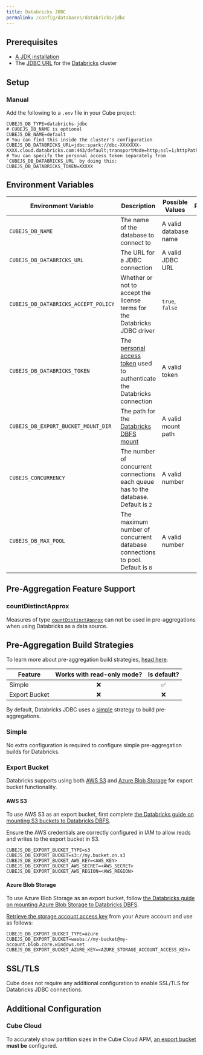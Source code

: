 ```yaml
---
title: Databricks JDBC
permalink: /config/databases/databricks/jdbc
---
```


## Prerequisites

- [A JDK installation][gh-cubejs-jdbc-install]
- The [JDBC URL][databricks-docs-jdbc-url] for the [Databricks][databricks]
  cluster

## Setup

### Manual

Add the following to a `.env` file in your Cube project:

```dotenv
CUBEJS_DB_TYPE=databricks-jdbc
# CUBEJS_DB_NAME is optional
CUBEJS_DB_NAME=default
# You can find this inside the cluster's configuration
CUBEJS_DB_DATABRICKS_URL=jdbc:spark://dbc-XXXXXXX-XXXX.cloud.databricks.com:443/default;transportMode=http;ssl=1;httpPath=sql/protocolv1/o/XXXXX/XXXXX;AuthMech=3;UID=token
# You can specify the personal access token separately from `CUBEJS_DB_DATABRICKS_URL` by doing this:
CUBEJS_DB_DATABRICKS_TOKEN=XXXXX
```

## Environment Variables

| Environment Variable                 | Description                                                                                     | Possible Values       | Required |
| ------------------------------------ | ----------------------------------------------------------------------------------------------- | --------------------- | :------: |
| `CUBEJS_DB_NAME`                     | The name of the database to connect to                                                          | A valid database name |    ✅    |
| `CUBEJS_DB_DATABRICKS_URL`           | The URL for a JDBC connection                                                                   | A valid JDBC URL      |    ✅    |
| `CUBEJS_DB_DATABRICKS_ACCEPT_POLICY` | Whether or not to accept the license terms for the Databricks JDBC driver                       | `true`, `false`       |    ✅    |
| `CUBEJS_DB_DATABRICKS_TOKEN`         | The [personal access token][databricks-docs-pat] used to authenticate the Databricks connection        | A valid token             |    ✅    |
| `CUBEJS_DB_EXPORT_BUCKET_MOUNT_DIR`  | The path for the [Databricks DBFS mount][databricks-docs-dbfs]                                  | A valid mount path    |    ❌    |
| `CUBEJS_CONCURRENCY`                 | The number of concurrent connections each queue has to the database. Default is `2`             | A valid number        |    ❌    |
| `CUBEJS_DB_MAX_POOL`                 | The maximum number of concurrent database connections to pool. Default is `8`                   | A valid number        |    ❌    |

## Pre-Aggregation Feature Support

### countDistinctApprox

Measures of type
[`countDistinctApprox`][ref-schema-ref-types-formats-countdistinctapprox] can
not be used in pre-aggregations when using Databricks as a data source.

## Pre-Aggregation Build Strategies

<InfoBox>

To learn more about pre-aggregation build strategies, [head
here][ref-caching-using-preaggs-build-strats].

</InfoBox>

| Feature       | Works with read-only mode? | Is default? |
| ------------- | :------------------------: | :---------: |
| Simple        |             ❌             |     ✅      |
| Export Bucket |             ❌             |     ❌      |

By default, Databricks JDBC uses a [simple][self-preaggs-simple] strategy to
build pre-aggregations.

### Simple

No extra configuration is required to configure simple pre-aggregation builds
for Databricks.

### Export Bucket

Databricks supports using both [AWS S3][aws-s3] and [Azure Blob
Storage][azure-bs] for export bucket functionality.

#### AWS S3

To use AWS S3 as an export bucket, first complete [the Databricks guide on
mounting S3 buckets to Databricks DBFS][databricks-docs-dbfs-s3].

<InfoBox>

Ensure the AWS credentials are correctly configured in IAM to allow reads and
writes to the export bucket in S3.

</InfoBox>

```dotenv
CUBEJS_DB_EXPORT_BUCKET_TYPE=s3
CUBEJS_DB_EXPORT_BUCKET=s3://my.bucket.on.s3
CUBEJS_DB_EXPORT_BUCKET_AWS_KEY=<AWS_KEY>
CUBEJS_DB_EXPORT_BUCKET_AWS_SECRET=<AWS_SECRET>
CUBEJS_DB_EXPORT_BUCKET_AWS_REGION=<AWS_REGION>
```

#### Azure Blob Storage

To use Azure Blob Storage as an export bucket, follow [the Databricks guide on
mounting Azure Blob Storage to Databricks DBFS][databricks-docs-dbfs-azure].

[Retrieve the storage account access key][azure-bs-docs-get-key] from your Azure
account and use as follows:

```dotenv
CUBEJS_DB_EXPORT_BUCKET_TYPE=azure
CUBEJS_DB_EXPORT_BUCKET=wasbs://my-bucket@my-account.blob.core.windows.net
CUBEJS_DB_EXPORT_BUCKET_AZURE_KEY=<AZURE_STORAGE_ACCOUNT_ACCESS_KEY>
```

## SSL/TLS

Cube does not require any additional configuration to enable SSL/TLS for
Databricks JDBC connections.

## Additional Configuration

### Cube Cloud

To accurately show partition sizes in the Cube Cloud APM, [an export
bucket][self-preaggs-export-bucket] **must be** configured.

[aws-s3]: https://aws.amazon.com/s3/
[azure-bs]: https://azure.microsoft.com/en-gb/services/storage/blobs/
[azure-bs-docs-get-key]:
  https://docs.microsoft.com/en-us/azure/storage/common/storage-account-keys-manage?toc=%2Fazure%2Fstorage%2Fblobs%2Ftoc.json&tabs=azure-portal#view-account-access-keys
[databricks]: https://databricks.com/
[databricks-docs-dbfs]:
  https://docs.databricks.com/data/databricks-file-system.html#mount-object-storage-to-dbfs
[databricks-docs-dbfs-azure]:
  https://docs.databricks.com/data/data-sources/azure/azure-storage.html#mount-azure-blob-storage-containers-to-dbfs
[databricks-docs-dbfs-s3]:
  https://docs.databricks.com/data/data-sources/aws/amazon-s3.html#access-s3-buckets-through-dbfs
[databricks-docs-jdbc-url]:
  https://docs.databricks.com/integrations/bi/jdbc-odbc-bi.html#get-server-hostname-port-http-path-and-jdbc-url
[databricks-docs-pat]:
  https://docs.databricks.com/dev-tools/api/latest/authentication.html#token-management
[gh-cubejs-jdbc-install]:
  https://github.com/cube-js/cube.js/blob/master/packages/cubejs-jdbc-driver/README.md#java-installation
[ref-caching-large-preaggs]: /caching/using-pre-aggregations#export-bucket
[ref-caching-using-preaggs-build-strats]:
  /caching/using-pre-aggregations#pre-aggregation-build-strategies
[ref-schema-ref-types-formats-countdistinctapprox]:
  /schema/reference/types-and-formats#count-distinct-approx
[self-preaggs-simple]: #simple
[self-preaggs-export-bucket]: #export-bucket
